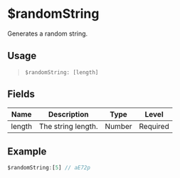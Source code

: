 # $randomString
Generates a random string.

## Usage
> `$randomString: [length]`

## Fields
| Name   | Description           | Type   | Level    |
| ------ | --------------------- | ------ | -------- |
| length | The string length.    | Number | Required |

## Example
```js
$randomString:[5] // aE72p
```